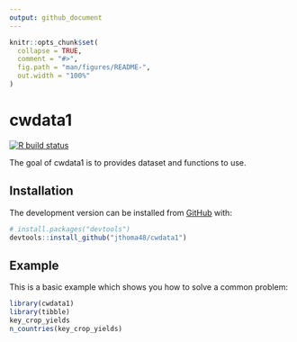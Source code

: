 ```yaml
---
output: github_document
---
```


<!-- README.md is generated from README.Rmd. Please edit that file -->

```r
knitr::opts_chunk$set(
  collapse = TRUE,
  comment = "#>",
  fig.path = "man/figures/README-",
  out.width = "100%"
)
```

# cwdata1

<!-- badges: start -->
[![R build status](https://github.com/jthoma48/cwdata1/workflows/R-CMD-check/badge.svg)](https://github.com/jthoma48/cwdata1/actions)
<!-- badges: end -->

The goal of cwdata1 is to provides dataset and functions to use.

## Installation

<!-- You can install the released version of cwdata1 from [CRAN](https://CRAN.R-project.org) with: -->

<!-- ``` r -->
<!-- install.packages("cwdata1") -->
<!-- ``` -->

The development version can be installed from [GitHub](https://github.com/) with:

``` r
# install.packages("devtools")
devtools::install_github("jthoma48/cwdata1")
```
## Example

This is a basic example which shows you how to solve a common problem:

```r
library(cwdata1)
library(tibble)
key_crop_yields
n_countries(key_crop_yields)
```
